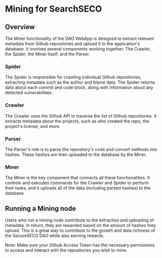 # Mining for SearchSECO

## Overview

The Miner functionality of the DAO WebApp is designed to extract relevant metadata from Github repositories and upload it to the application's database. It involves several components working together: The Crawler, the Spider, the Miner itself, and the Parser.

### Spider

The Spider is responsible for crawling individual Github repositories, extracting metadata such as the author and blame data. The Spider returns data about each commit and code block, along with information about any detected vulnerabilities.

### Crawler

The Crawler uses the Github API to traverse the list of Github repositories. It extracts metadata about the projects, such as who created the repo, the project's license, and more.

### Parser

The Parser's role is to parse the repository's code and convert methods into hashes. These hashes are then uploaded to the database by the Miner.

### Miner

The Miner is the key component that connects all these functionalities. It controls and executes commands for the Crawler and Spider to perform their tasks, and it uploads all of the data (including parsed hashes) to the database.

## Running a Mining node

Users who run a mining node contribute to the extraction and uploading of metadata. In return, they are rewarded based on the amount of hashes they upload. This is a great way to contribute to the growth and data richness of the SecureSECO DAO while also earning rewards.

Note: Make sure your Github Access Token has the necessary permissions to access and interact with the repositories you wish to mine.
